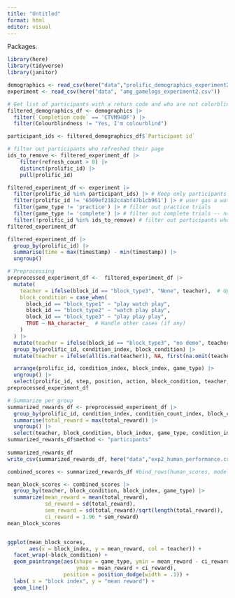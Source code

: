 ```yaml
---
title: "Untitled"
format: html
editor: visual
---
```


Packages.

```r
library(here)
library(tidyverse)
library(janitor)
```


```r
demographics <- read_csv(here("data","prolific_demographics_experiment2.csv"))
experiment <- read_csv(here("data", "amg_gamelogs_experiment2.csv"))

# Get list of participants with a return code and who are not colorblind
filtered_demographics_df <- demographics |>
  filter(`Completion code` == 'CTVM94DF') |>
  filter(Colourblindness != "Yes, I'm colourblind")

participant_ids <- filtered_demographics_df$`Participant id`

# filter out participants who refreshed their page
ids_to_remove <- filtered_experiment_df |>
    filter(refresh_count > 0) |>
    distinct(prolific_id) |>
    pull(prolific_id)

filtered_experiment_df <- experiment |>
  filter(prolific_id %in% participant_ids) |> # Keep only participants with no colorblindness and a return code
  filter(prolific_id != '6509ef2182c4abf47b1cb961') |> # user gas a watch game_type with block_index=2 -- bug, use  filter(block_index == 2, game_type == 'watch') to find
  filter(game_type != 'practice') |> # filter out practice trials 
  filter(game_type != 'complete') |> # filter out complete trials -- note that they completed the experiment
  filter(!prolific_id %in% ids_to_remove) # filter out participants who refreshed their page
filtered_experiment_df

filtered_experiment_df |>
  group_by(prolific_id) |>
  summarise(time = max(timestamp) - min(timestamp)) |>
  ungroup()

# Preprocessing 
preprocessed_experiment_df <-  filtered_experiment_df |>
  mutate(
    teacher = ifelse(block_id == "block_type3", "None", teacher),  # Updating 'teacher' column
    block_condition = case_when(
      block_id == "block_type1" ~ "play watch play",
      block_id == "block_type2" ~ "watch play play",
      block_id == "block_type3" ~ "play play play",
      TRUE ~ NA_character_  # Handle other cases (if any)
    )
  ) |>
  mutate(teacher = ifelse(block_id == "block_type3", "no demo", teacher)) |>
  group_by(prolific_id, condition_index, block_condition) |>
  mutate(teacher = ifelse(all(is.na(teacher)), NA, first(na.omit(teacher))))  |> # Replace NA values in 'teacher' column with the non-NA value in the group

  arrange(prolific_id, condition_index, block_index, game_type) |>
  ungroup() |>
  select(prolific_id, step, position, action, block_condition, teacher, game_type, block_id, condition_index, block_index, condition_count_index , total_reward, refresh_count)
preprocessed_experiment_df

# Summarize per group
summarized_rewards_df <- preprocessed_experiment_df |>
  group_by(prolific_id, condition_index, condition_count_index, block_condition, teacher, block_index, game_type) |>
  summarise(total_reward = max(total_reward)) |>
  ungroup() |>
  select(teacher, block_condition, block_index, game_type, condition_index, condition_count_index, total_reward)
summarized_rewards_df$method <- "participants"
  
summarized_rewards_df
write_csv(summarized_rewards_df, here("data","exp2_human_performance.csv"))
```

```r
combined_scores <- summarized_rewards_df #bind_rows(human_scores, model_scores)

mean_block_scores <- combined_scores |>
  group_by(teacher, block_condition, block_index, game_type) |>
  summarize(mean_reward = mean(total_reward),
            sd_reward = sd(total_reward),
            sem_reward = sd(total_reward)/sqrt(length(total_reward)),
            ci_reward = 1.96 * sem_reward)
mean_block_scores


ggplot(mean_block_scores, 
       aes(x = block_index, y = mean_reward, col = teacher)) +
  facet_wrap(~block_condition) + 
  geom_pointrange(aes(shape = game_type, ymin = mean_reward - ci_reward, 
                      ymax = mean_reward + ci_reward), 
                  position = position_dodge(width = .1)) +
  labs( x = "block index", y = "mean reward") +
  geom_line()
```
